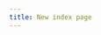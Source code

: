 ```yaml
---
title: New index page
---
```





 <FeatureCard
  title="Living documentation"
  subtitle="With Bridge, you can easily create living design system documentation together as a team. Design guidelines, visual language, styleguides, pattern libraries, and your processes — all get represented."
  />
 
<FeatureCard
  title="Friendly environment"
  subtitle="Bridge offers a friendly environment and familiar interface for designers, developers, and other specialists. Edit your documentation via our interface with great UX or directly in its code source."
  />

<FeatureCard
  title="Integration with tools"
  subtitle="Integration with the most popular design and development tools ensures no double work and the most reuse. Our goal is seamless documenting process while designing and developing the actual product."
  />

<FeatureCard
  title="Full control over sources"
  subtitle="Bridge helps you to edit and maintain but you own the source code, it is hosted in your repository to which you have full access and control."
  />

<FeatureCard
  title="No boring routines"
  subtitle="We take care of all the needed routines and automations. You get living code, tools integrations, version control, and releases. All working bu default or customizable via a human-friendly interface."
  />

<FeatureCard
  title="Custom structure"
  subtitle="A library of use cases offers you to choose the most suitable structure for your brand, design and documentation website. And you can customize it."
  />

<FeatureCard
  title="Rich features for free"
  subtitle="Bridge keeps the most desired features free. We architect the solution so that you can stay on the free plan as long as possible."
  />

<FeatureCard
  title="Affordable plans"
  subtitle="We carefully analyzed the pricing models of existing solutions to be able to offer you better options for less money."
  />

<FeatureCard
  title="Scale with your needs"
  subtitle="With Bridge, you only need to pay for the selected features. Drop off everything you don't need and fit the budget."
  />
